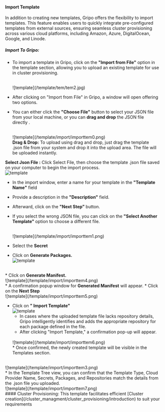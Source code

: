 #### Import Template

In addition to creating new templates, Gripo offers the flexibility to import templates. This feature enables users to quickly integrate pre-configured templates from external sources, ensuring seamless cluster provisioning across various cloud platforms, including Amazon, Azure, DigitalOcean, Google, and Linode.

##### Import To Gripo:

- To import a template in Gripo, click on the <b>"Import from File"</b> option in the template section, allowing you to upload an existing template for use in cluster provisioning.

  <br />
  ![template](/template/tem/tem2.jpg)
  <br />
- After clicking on "Import from File" in Gripo, a window will open offering two options. 
* You can either click the  <b>"Choose File"</b> button to select your JSON file from your local machine, or you can <b>drag and drop</b> the JSON file directly .

  <br />
  ![template](/template/import/importtem0.png)
  <br />
  <b>Drag & Drop:</b> 
  To upload using drag and drop, just drag the template .json file from your system and drop it into the upload area. The file will be uploaded instantly.<br />
<b>Select Json File :</b>
Click Select File, then choose the template .json file saved on your computer to begin the import process.
 <br />
  ![template](/template/import/importtem01.png)
  <br />
- In the import window, enter a name for your template in the <b>"Template Name"</b> field 
* Provide a description in the <b>"Description"</b> field. 
* Afterward, click on the <b>"Next Step" </b>button. 
* If you select the wrong JSON file, you can click on the <b>"Select Another Template" </b>option to choose a different file.

  <br />
  ![template](/template/import/importtem1.png)
  <br />
 * Select the <b>Secret</b>
  * Click on <b>Generate Packages.</b>
    <br />
  ![template](/template/import/importtem2.png)
  <br />
  * Click on <b>Generate Manifest.</b>
  <br />
  ![template](/template/import/importtem4.png)
  <br />
  * A confirmation popup window for <b>Generated Manifest</b> will appear.
  * Click on the <b> Next Step </b>
  <br />
  ![template](/template/import/importtem5.png)
  <br />

* Click on <b>" Import Template"</b>
   <br />
  ![template](/template/import/importtem8.png)
  <br />
  * In cases where the uploaded template file lacks repository details, Gripo intelligently identifies and adds the appropriate repository for each package defined in the file.
  * After clicking "Import Template," a confirmation pop-up will appear.
  <br />
  ![template](/template/import/importtem6.png)
  <br />
  * Once confirmed, the
  newly created template will be visible in the Templates section.
 <br />
  ![template](/template/import/importtem3.png)
  <br />
  * In the Template Tree view, you can confirm that the Template Type, Cloud Provider Name, Secrets, Packages, and Repositories match the details from the .json file you uploaded.
  <br />
  ![template](/template/import/importtem7.png)
  <br />
    #### Cluster Provisioning:
This template facilitates efficient [Cluster creation](/cluster_managment/cluster_provisioning/introduction) to suit your requirements
